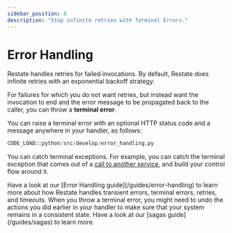 ```yaml
---
sidebar_position: 8
description: "Stop infinite retries with Terminal Errors."
---
```



# Error Handling

Restate handles retries for failed invocations.
By default, Restate does infinite retries with an exponential backoff strategy.

For failures for which you do not want retries, but instead want the invocation to end and the error message
to be propagated back to the caller, you can throw a **terminal error**.

You can raise a terminal error with an optional HTTP status code and a message anywhere in your handler, as follows:

```python
CODE_LOAD::python/src/develop/error_handling.py
```

You can catch terminal exceptions. For example, you can catch the terminal exception that comes out of a [call to another service](/develop/python/service-communication#request-response-calls), and build your control flow around it.

<Admonition type="note" title="Error handling in Restate handlers">
    Have a look at our [Error Handling guide](/guides/error-handling) to learn more about how Restate handles transient errors, terminal errors, retries, and timeouts.
</Admonition>

<Admonition type="note" title="Sagas with Restate">
    When you throw a terminal error, you might need to undo the actions you did earlier in your handler to make sure that your system remains in a consistent state.
    Have a look at our [sagas guide](/guides/sagas) to learn more.
</Admonition>
